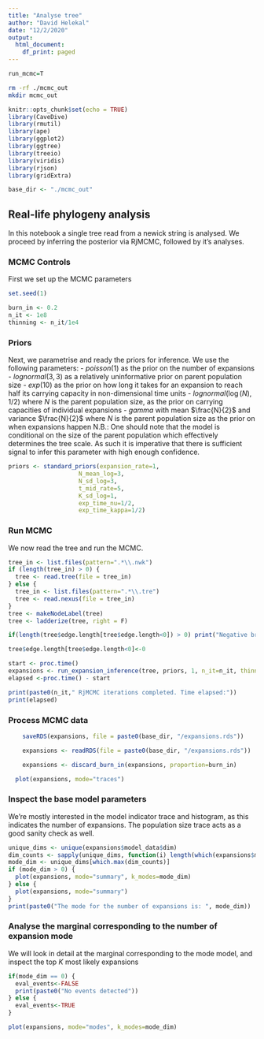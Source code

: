 ```yaml
---
title: "Analyse tree"
author: "David Helekal"
date: "12/2/2020"
output:
  html_document:
    df_print: paged
---
```


```r
run_mcmc=T
```

```bash
rm -rf ./mcmc_out
mkdir mcmc_out
```

```r
knitr::opts_chunk$set(echo = TRUE)
library(CaveDive)
library(rmutil)
library(ape)
library(ggplot2)
library(ggtree)
library(treeio)
library(viridis)
library(rjson)
library(gridExtra)

base_dir <- "./mcmc_out"
```
## Real-life phylogeny analysis

In this notebook a single tree read from a newick string is analysed.
We proceed by inferring the posterior via RjMCMC, followed by it's analyses. 

### MCMC Controls
First we set up the MCMC parameters
```r
set.seed(1)

burn_in <- 0.2
n_it <- 1e8
thinning <- n_it/1e4
```

### Priors
Next, we parametrise and ready the priors for inference.
We use the following parameters:
- $poisson(1)$ as the prior on the number of expansions
- $lognormal(3,3)$ as a relatively uninformative prior on parent population size
- $exp(10)$ as the prior on how long it takes for an expansion to reach half its carrying capacity in non-dimensional time units
- $lognormal(\log(N), 1/2)$ where $N$ is the parent population size, as the prior on carrying capacities of individual expansions
- $gamma$ with mean $\frac{N}{2}$ and variance $\frac{N}{2}$ where $N$ is the parent population size as the prior on when expansions happen
N.B.: One should note that the model is conditional on the size of the parent population which effectively determines the tree scale. As such it is imperative that there is sufficient signal to infer this parameter with high enough confidence.

```r
priors <- standard_priors(expansion_rate=1, 
                    N_mean_log=3, 
                    N_sd_log=3, 
                    t_mid_rate=5, 
                    K_sd_log=1, 
                    exp_time_nu=1/2, 
                    exp_time_kappa=1/2)
```

### Run MCMC
We now read the tree and run the MCMC.
```r

tree_in <- list.files(pattern=".*\\.nwk")
if (length(tree_in) > 0) {
  tree <- read.tree(file = tree_in)
} else {
  tree_in <- list.files(pattern=".*\\.tre")
  tree <- read.nexus(file = tree_in)
}
tree <- makeNodeLabel(tree)
tree <- ladderize(tree, right = F)

if(length(tree$edge.length[tree$edge.length<0]) > 0) print("Negative branch lengths encountered and rounded to 0")

tree$edge.length[tree$edge.length<0]<-0

start <- proc.time()
expansions <- run_expansion_inference(tree, priors, 1, n_it=n_it, thinning=thinning)
elapsed <-proc.time() - start

print(paste0(n_it," RjMCMC iterations completed. Time elapsed:"))
print(elapsed)
```

### Process MCMC data
```r
    saveRDS(expansions, file = paste0(base_dir, "/expansions.rds"))
```

```r
    expansions <- readRDS(file = paste0(base_dir, "/expansions.rds"))
```

```r
    expansions <- discard_burn_in(expansions, proportion=burn_in)
```

```r
  plot(expansions, mode="traces")
```

### Inspect the base model parameters
We're mostly interested in the model indicator trace and histogram, as this indicates the number of expansions.
The population size trace acts as a good sanity check as well.
```r
unique_dims <- unique(expansions$model_data$dim)
dim_counts <- sapply(unique_dims, function(i) length(which(expansions$model_data$dim==i)))
mode_dim <- unique_dims[which.max(dim_counts)]
if (mode_dim > 0) {
  plot(expansions, mode="summary", k_modes=mode_dim)
} else {
  plot(expansions, mode="summary")
}
print(paste0("The mode for the number of expansions is: ", mode_dim))
```

### Analyse the marginal corresponding to the number of expansion mode
We will look in detail at the marginal corresponding to the mode model, and inspect the top $K$ most likely expansions

```r
if(mode_dim == 0) {
  eval_events<-FALSE
  print(paste0("No events detected"))
} else {
  eval_events<-TRUE
}
``` 

```r
plot(expansions, mode="modes", k_modes=mode_dim)
```